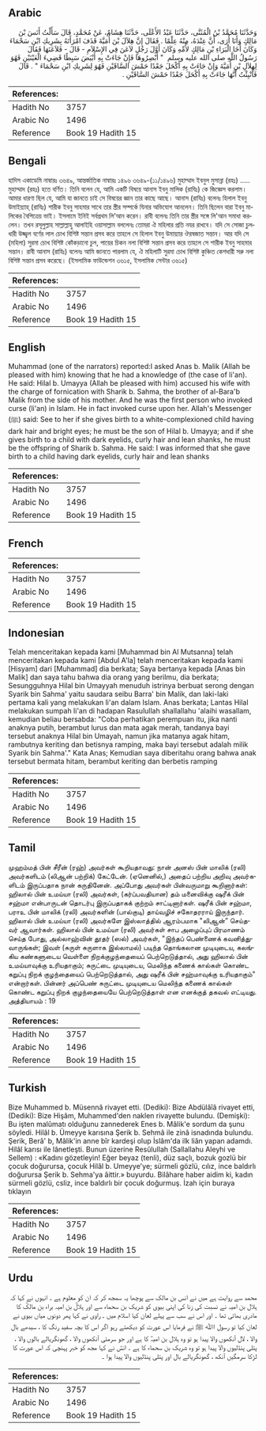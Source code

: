 ## Arabic


<div dir="rtl" lang="ar" style={{fontSize:'larger',backgroundColor:'#f8f9fa',padding:20}}>
وَحَدَّثَنَا مُحَمَّدُ بْنُ الْمُثَنَّى، حَدَّثَنَا عَبْدُ الأَعْلَى، حَدَّثَنَا هِشَامٌ، عَنْ مُحَمَّدٍ، قَالَ سَأَلْتُ أَنَسَ بْنَ مَالِكٍ وَأَنَا أُرَى، أَنَّ عِنْدَهُ، مِنْهُ عِلْمًا ‏.‏ فَقَالَ إِنَّ هِلاَلَ بْنَ أُمَيَّةَ قَذَفَ امْرَأَتَهُ بِشَرِيكِ ابْنِ سَحْمَاءَ وَكَانَ أَخَا الْبَرَاءِ بْنِ مَالِكٍ لأُمِّهِ وَكَانَ أَوَّلَ رَجُلٍ لاَعَنَ فِي الإِسْلاَمِ - قَالَ - فَلاَعَنَهَا فَقَالَ رَسُولُ اللَّهِ صلى الله عليه وسلم ‏ "‏ أَبْصِرُوهَا فَإِنْ جَاءَتْ بِهِ أَبْيَضَ سَبِطًا قَضِيءَ الْعَيْنَيْنِ فَهُوَ لِهِلاَلِ بْنِ أُمَيَّةَ وَإِنْ جَاءَتْ بِهِ أَكْحَلَ جَعْدًا حَمْشَ السَّاقَيْنِ فَهُوَ لِشَرِيكِ ابْنِ سَحْمَاءَ ‏"‏ ‏.‏ قَالَ فَأُنْبِئْتُ أَنَّهَا جَاءَتْ بِهِ أَكْحَلَ جَعْدًا حَمْشَ السَّاقَيْنِ ‏.‏
</div>
<div style={{backgroundColor:'#f8f9fa',padding:20, marginBottom: 10}}><table> <thead> <tr> <th>References:</th> <th></th> </tr> </thead> <tbody><tr><td>Hadith No</td><td>3757</td></tr><tr><td>Arabic No</td><td>1496</td></tr><tr><td>Reference</td><td>Book 19 Hadith 15</td></tr></tbody></table></div>

## Bengali


<div dir="ltr" lang="bn" style={{fontSize:'larger',backgroundColor:'#f8f9fa',padding:20}}>
হাদিস একাডেমি নাম্বারঃ ৩৬৪৯, আন্তর্জাতিক নাম্বারঃ ১৪৯৬ ৩৬৪৯-(১১/১৪৯৬) মুহাম্মাদ ইবনুল মুসান্না (রহঃ) ..... মুহাম্মাদ (রহঃ) হতে বর্ণিত। তিনি বলেন যে, আমি একটি বিষয়ে আনাস ইবনু মালিক (রাযিঃ) কে জিজ্ঞেস করলাম। আমার ধারণা ছিল যে, আমি যা জানতে চাই সে বিষয়ের জ্ঞান তার কাছে আছে। আনাস (রাযিঃ) বলেনঃ হিলাল ইবনু উমাইয়্যাহ্ (রাযিঃ) শারীক ইবনু সাহমার সাথে তার স্ত্রীর সম্পর্কে যিনার অভিযোগ আনলেন। তিনি ছিলেন বারা ইবনু মালিকের বৈপিত্রেয় ভাই। ইসলামে ইনিই সর্বপ্রথম লি’আন করেন। রাবী বলেনঃ তিনি তার স্ত্রীর সঙ্গে লি'আন সমাধা করলেন। তখন রসূলুল্লাহ সাল্লাল্লাহু আলাইহি ওয়াসাল্লাম বললেনঃ তোমরা ঐ মহিলার প্রতি নযর রাখবে। যদি সে সোজা চুলধারী উজ্জ্বল বর্ণের লাল চোখ বিশিষ্ট সন্তান প্রসব করে তাহলে সে হিলাল ইবনু উমায়্যার ঔরষজাত সন্তান। আর যদি সে (মহিলা) সুরমা চোখ বিশিষ্ট কোঁকড়ানো চুল, পায়ের চিকন নলা বিশিষ্ট সন্তান প্রসব করে তাহলে সে শারীক ইবনু সাহমার সন্তান। রাবী আনাস (রাযিঃ) বলেনঃ আমি জানতে পারলাম যে, ঐ মহিলাটি সুরমা চোখ বিশিষ্ট কুঞ্চিত কেশধারী সরু নলা বিশিষ্ট সন্তান প্রসব করেছে। (ইসলামিক ফাউন্ডেশন ৩৬১৫, ইসলামিক সেন্টার ৩৬১৫)
</div>
<div style={{backgroundColor:'#f8f9fa',padding:20, marginBottom: 10}}><table> <thead> <tr> <th>References:</th> <th></th> </tr> </thead> <tbody><tr><td>Hadith No</td><td>3757</td></tr><tr><td>Arabic No</td><td>1496</td></tr><tr><td>Reference</td><td>Book 19 Hadith 15</td></tr></tbody></table></div>

## English


<div dir="ltr" lang="en" style={{fontSize:'larger',backgroundColor:'#f8f9fa',padding:20}}>
Muhammad (one of the narrators) reported:I asked Anas b. Malik (Allah be pleased with him) knowing that he had a knowledge of (the case of li'an). He said: Hilal b. Umayya (Allah be pleased with him) accused his wife with the charge of fornication with Sharik b. Sahma, the brother of al-Bara'b Malik from the side of his mother. And he was the first person who invoked curse (li'an) in Islam. He in fact invoked curse upon her. Allah's Messenger (ﷺ) said: See to her if she gives birth to a white-complexioned child having dark hair and bright eyes; he must be the son of Hilal b. Umayya; and if she gives birth to a child with dark eyelids, curly hair and lean shanks, he must be the offspring of Sharik b. Sahma. He said: I was informed that she gave birth to a child having dark eyelids, curly hair and lean shanks
</div>
<div style={{backgroundColor:'#f8f9fa',padding:20, marginBottom: 10}}><table> <thead> <tr> <th>References:</th> <th></th> </tr> </thead> <tbody><tr><td>Hadith No</td><td>3757</td></tr><tr><td>Arabic No</td><td>1496</td></tr><tr><td>Reference</td><td>Book 19 Hadith 15</td></tr></tbody></table></div>

## French


<div dir="ltr" lang="fr" style={{fontSize:'larger',backgroundColor:'#f8f9fa',padding:20}}>

</div>
<div style={{backgroundColor:'#f8f9fa',padding:20, marginBottom: 10}}><table> <thead> <tr> <th>References:</th> <th></th> </tr> </thead> <tbody><tr><td>Hadith No</td><td>3757</td></tr><tr><td>Arabic No</td><td>1496</td></tr><tr><td>Reference</td><td>Book 19 Hadith 15</td></tr></tbody></table></div>

## Indonesian


<div dir="ltr" lang="id" style={{fontSize:'larger',backgroundColor:'#f8f9fa',padding:20}}>
Telah menceritakan kepada kami [Muhammad bin Al Mutsanna] telah menceritakan kepada kami [Abdul A'la] telah menceritakan kepada kami [Hisyam] dari [Muhammad] dia berkata; Saya bertanya kepada [Anas bin Malik] dan saya tahu bahwa dia orang yang berilmu, dia berkata; Sesungguhnya Hilal bin Umayyah menuduh istrinya berbuat serong dengan Syarik bin Sahma' yaitu saudara seibu Barra' bin Malik, dan laki-laki pertama kali yang melakukan li'an dalam Islam. Anas berkata; Lantas Hilal melakukan sumpah li'an di hadapan Rasulullah shallallahu 'alaihi wasallam, kemudian beliau bersabda: "Coba perhatikan perempuan itu, jika nanti anaknya putih, berambut lurus dan mata agak merah, tandanya bayi tersebut anaknya Hilal bin Umayah, namun jika matanya agak hitam, rambutnya keriting dan betisnya ramping, maka bayi tersebut adalah milik Syarik bin Sahma'." Kata Anas; Kemudian saya diberitahu orang bahwa anak tersebut bermata hitam, berambut keriting dan berbetis ramping
</div>
<div style={{backgroundColor:'#f8f9fa',padding:20, marginBottom: 10}}><table> <thead> <tr> <th>References:</th> <th></th> </tr> </thead> <tbody><tr><td>Hadith No</td><td>3757</td></tr><tr><td>Arabic No</td><td>1496</td></tr><tr><td>Reference</td><td>Book 19 Hadith 15</td></tr></tbody></table></div>

## Tamil


<div dir="ltr" lang="ta" style={{fontSize:'larger',backgroundColor:'#f8f9fa',padding:20}}>
முஹம்மத் பின் சீரீன் (ரஹ்) அவர்கள் கூறியதாவது: நான் அனஸ் பின் மாலிக் (ரலி) அவர்களிடம் (லிஆன் பற்றிக்) கேட்டேன். (ஏனெனில்,) அதைப் பற்றிய அறிவு அவர்களிடம் இருப்பதாக நான் கருதினேன். அப்போது அவர்கள் பின்வருமாறு கூறினார்கள்: ஹிலால் பின் உமய்யா (ரலி) அவர்கள், (கர்ப்பவதியான) தம் மனைவிக்கு ஷரீக் பின் சஹ்மா என்பாருடன் தொடர்பு இருப்பதாகக் குற்றம் சாட்டினார்கள். ஷரீக் பின் சஹ்மா, பராஉ பின் மாலிக் (ரலி) அவர்களின் (பால்குடி) தாய்வழிச் சகோதரராய் இருந்தார். ஹிலால் பின் உமய்யா (ரலி) அவர்களே இஸ்லாத்தில் ஆரம்பமாக "லிஆன்” செய்தவர் ஆவார்கள். ஹிலால் பின் உமய்யா (ரலி) அவர்கள் சாப அழைப்புப் பிரமாணம் செய்த போது, அல்லாஹ்வின் தூதர் (ஸல்) அவர்கள், "இந்தப் பெண்ணைக் கவனித்துவாருங்கள்; இவள் (சுருள் சுருளாக இல்லாமல்) படிந்த தொங்கலான முடியுடைய, கலங்கிய கண்களுடைய வெள்ளை நிறக்குழந்தையைப் பெற்றெடுத்தால், அது ஹிலால் பின் உமய்யாவுக்கு உரியதாகும்; சுருட்டை முடியுடைய, மெலிந்த கணைக் கால்கள் கொண்ட கறுப்பு நிறக் குழந்தையைப் பெற்றெடுத்தால், அது ஷரீக் பின் சஹ்மாவுக்கு உரியதாகும்" என்றார்கள். பின்னர் அப்பெண் சுருட்டை முடியுடைய மெலிந்த கணைக் கால்கள் கொண்ட கறுப்பு நிறக் குழந்தையையே பெற்றெடுத்தாள் என எனக்குத் தகவல் எட்டியது. அத்தியாயம் : 19
</div>
<div style={{backgroundColor:'#f8f9fa',padding:20, marginBottom: 10}}><table> <thead> <tr> <th>References:</th> <th></th> </tr> </thead> <tbody><tr><td>Hadith No</td><td>3757</td></tr><tr><td>Arabic No</td><td>1496</td></tr><tr><td>Reference</td><td>Book 19 Hadith 15</td></tr></tbody></table></div>

## Turkish


<div dir="ltr" lang="tr" style={{fontSize:'larger',backgroundColor:'#f8f9fa',padding:20}}>
Bize Muhammed b. Müsennâ rivayet etti. (Dediki): Bize Abdülâîâ rivayet etti, (Dediki): Bize Hişâm, Muhammed'den naklen rivayette bulundu. (Demişki): Bu işten malûmatı olduğunu zannederek Enes b. Mâlik'e sordum da şunu söyledi. Hilâl b. Ümeyye karısına Şerik b. Sehmâ ile zinâ isnadında bulundu. Şerik, Berâ' b, Mâlik'in anne bîr kardeşi olup İslâm'da ilk liân yapan adamdı. Hilâl karısı ile lânetleşti. Bunun üzerine Resûlullah (Sallallahu Aleyhi ve Sellem) : «Kadını gözetleyin! Eğer beyaz (tenli), düz saçlı, bozuk gozlü bir çocuk doğurursa, çocuk Hilâl b. Umeyye'ye; sürmeli gözlü, cılız, ince baldırlı doğurursa Şerik b. Sehma'ya âittir.» buyurdu. Bilâhare haber aidim ki, kadın sürmeli gözlü, csliz, ince baldırlı bir çocuk doğurmuş. İzah için buraya tıklayın
</div>
<div style={{backgroundColor:'#f8f9fa',padding:20, marginBottom: 10}}><table> <thead> <tr> <th>References:</th> <th></th> </tr> </thead> <tbody><tr><td>Hadith No</td><td>3757</td></tr><tr><td>Arabic No</td><td>1496</td></tr><tr><td>Reference</td><td>Book 19 Hadith 15</td></tr></tbody></table></div>

## Urdu


<div dir="rtl" lang="ur" style={{fontSize:'larger',backgroundColor:'#f8f9fa',padding:20}}>
محمد سے روایت ہے میں نے انس بن مالک سے پوچھا یہ سمجھ کر کہ ان کو معلوم ہے ۔ انہوں نے کہا کہ ہلال بن امیہ نے نسبت کی زنا کی اپنی بیوی کو شریک بن سحماء سے اور ہلالؓ بن امیہ براء بن مالکؓ کا مادری بھائی تھا ۔ اور اس نے سب سے پہلے لعان کیا اسلام میں ۔ راوی نے کہا پھر دونوں میاں بیوی نے لعان کیا تو رسول اﷲ ﷺ نے فرمایا اس عورت کو دیکھتے رہو اگر اس کا بچہ سفید رنگ کا ، سیدھے بال والا ، لال آنکھوں والا پیدا ہو تو وہ ہلال بن امیہؓ کا ہے اور جو سرمئی آنکھوں والا ، گھونگریالے بالوں والا ، پتلی پنڈلیوں والا پیدا ہو تو وہ شریک بن سحماء کا ہے ۔ انسؓ نے کہا مجھ کو خبر پہنچی کہ اس عورت کا لڑکا سرمگیں آنکھ ، گھونگریالے بال اور پتلی پنڈلیوں والا پیدا ہوا ۔
</div>
<div style={{backgroundColor:'#f8f9fa',padding:20, marginBottom: 10}}><table> <thead> <tr> <th>References:</th> <th></th> </tr> </thead> <tbody><tr><td>Hadith No</td><td>3757</td></tr><tr><td>Arabic No</td><td>1496</td></tr><tr><td>Reference</td><td>Book 19 Hadith 15</td></tr></tbody></table></div>